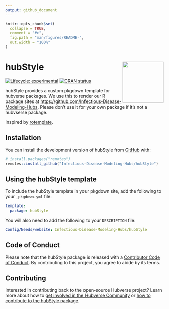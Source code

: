 ```yaml
---
output: github_document
---
```


<!-- README.md is generated from README.Rmd. Please edit that file -->

```r
knitr::opts_chunk$set(
  collapse = TRUE,
  comment = "#>",
  fig.path = "man/figures/README-",
  out.width = "100%"
)
```


# hubStyle <img src="man/figures/logo.png" align="right" height="131" alt="" />

<!-- badges: start -->
[![Lifecycle: experimental](https://img.shields.io/badge/lifecycle-experimental-orange.svg)](https://lifecycle.r-lib.org/articles/stages.html#experimental)
[![CRAN status](https://www.r-pkg.org/badges/version/hubStyle)](https://CRAN.R-project.org/package=hubStyle)
<!-- badges: end -->

hubStyle provides a custom pkgdown template for hubverse packages. 
We use this to render our R package sites at <https://github.com/Infectious-Disease-Modeling-Hubs>. 
Please don’t use it for your own package if it’s not a hubvserse package.

Inspired by [rotemplate](https://github.com/ropensci-org/rotemplate).

## Installation

You can install the development version of hubStyle from [GitHub](https://github.com/) with:

``` r
# install.packages("remotes")
remotes::install_github("Infectious-Disease-Modeling-Hubs/hubStyle")
```

## Using the hubStyle template

To include the hubStyle template in your pkgdown site, add the following to your `_pkgdown.yml` file:

```yaml
template:
  package: hubStyle
```

You will also need to add the following to your `DESCRIPTION` file:

```yaml
Config/Needs/website: Infectious-Disease-Modeling-Hubs/hubStyle
```



## Code of Conduct

Please note that the hubStyle package is released with a [Contributor Code of Conduct](.github/CODE_OF_CONDUCT.md). By contributing to this project, you agree to abide by its terms.


## Contributing

Interested in contributing back to the open-source Hubverse project?
Learn more about how to [get involved in the Hubverse Community](https://hubdocs.readthedocs.io/en/latest/overview/contribute.html) or [how to contribute to the hubStyle package](.github/CONTRIBUTING.md).
